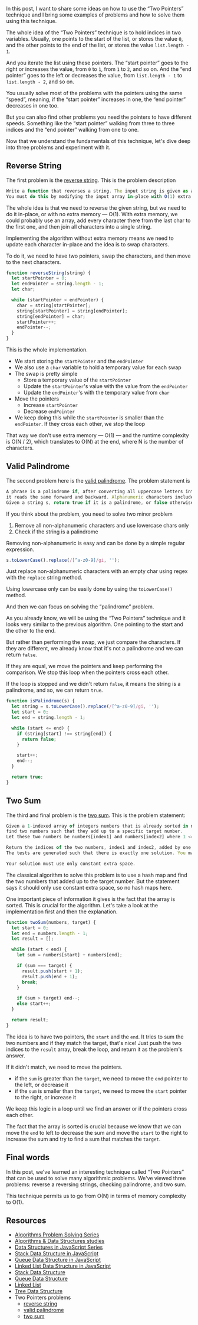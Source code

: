 <SmoothRender>

In this post, I want to share some ideas on how to use the “Two Pointers” technique and I bring some examples of problems and how to solve them using this technique.

The whole idea of the “Two Pointers” technique is to hold indices in two variables. Usually, one points to the start of the list, or stores the value `0`, and the other points to the end of the list, or stores the value `list.length - 1`.

And you iterate the list using these pointers. The “start pointer” goes to the right or increases the value, from `0` to `1`, from `1` to `2`, and so on. And the “end pointer” goes to the left or decreases the value, from `list.length - 1` to `list.length - 2`, and so on.

You usually solve most of the problems with the pointers using the same “speed”, meaning, if the “start pointer” increases in one, the “end pointer” decreases in one too.

But you can also find other problems you need the pointers to have different speeds. Something like the “start pointer” walking from three to three indices and the “end pointer” walking from one to one.

Now that we understand the fundamentals of this technique, let's dive deep into three problems and experiment with it.

## Reverse String

The first problem is the [reverse string](https://leetcode.com/problems/reverse-string/). This is the problem description

```jsx
Write a function that reverses a string. The input string is given as an array of characters s.
You must do this by modifying the input array in-place with O(1) extra memory.
```

The whole idea is that we need to reverse the given string, but we need to do it in-place, or with no extra memory — O(1). With extra memory, we could probably use an array, add every character there from the last char to the first one, and then join all characters into a single string.

Implementing the algorithm without extra memory means we need to update each character in-place and the idea is to swap characters.

To do it, we need to have two pointers, swap the characters, and then move to the next characters.

```jsx
function reverseString(string) {
  let startPointer = 0;
  let endPointer = string.length - 1;
  let char;

  while (startPointer < endPointer) {
    char = string[startPointer];
    string[startPointer] = string[endPointer];
    string[endPointer] = char;
    startPointer++;
    endPointer--;
  }
}
```

This is the whole implementation.

- We start storing the `startPointer` and the `endPointer`
- We also use a `char` variable to hold a temporary value for each swap
- The swap is pretty simple
  - Store a temporary value of the `startPointer`
  - Update the `startPointer`'s value with the value from the `endPointer`
  - Update the `endPointer`'s with the temporary value from `char`
- Move the pointers
  - Increase `startPointer`
  - Decrease `endPointer`
- We keep doing this while the `startPointer` is smaller than the `endPointer`. If they cross each other, we stop the loop

That way we don't use extra memory — O(1) — and the runtime complexity is O(N / 2), which translates to O(N) at the end, where N is the number of characters.

## **Valid Palindrome**

The second problem here is the [valid palindrome](https://leetcode.com/problems/valid-palindrome/). The problem statement is

```jsx
A phrase is a palindrome if, after converting all uppercase letters into lowercase letters and removing all non-alphanumeric characters,
it reads the same forward and backward. Alphanumeric characters include letters and numbers.
Given a string s, return true if it is a palindrome, or false otherwise.
```

If you think about the problem, you need to solve two minor problem

1. Remove all non-alphanumeric characters and use lowercase chars only
2. Check if the string is a palindrome

Removing non-alphanumeric is easy and can be done by a simple regular expression.

```jsx
s.toLowerCase().replace(/[^a-z0-9]/gi, '');
```

Just replace non-alphanumeric characters with an empty char using regex with the `replace` string method.

Using lowercase only can be easily done by using the `toLowerCase()` method.

And then we can focus on solving the “palindrome” problem.

As you already know, we will be using the “Two Pointers” technique and it looks very similar to the previous algorithm. One pointing to the start and the other to the end.

But rather than performing the swap, we just compare the characters. If they are different, we already know that it's not a palindrome and we can return `false`.

If they are equal, we move the pointers and keep performing the comparison. We stop this loop when the pointers cross each other.

If the loop is stopped and we didn't return `false`, it means the string is a palindrome, and so, we can return `true`.

```jsx
function isPalindrome(s) {
  let string = s.toLowerCase().replace(/[^a-z0-9]/gi, '');
  let start = 0;
  let end = string.length - 1;

  while (start <= end) {
    if (string[start] !== string[end]) {
      return false;
    }

    start++;
    end--;
  }

  return true;
}
```

## **Two Sum**

The third and final problem is the [two sum](https://leetcode.com/problems/two-sum-ii-input-array-is-sorted/). This is the problem statement:

```jsx
Given a 1-indexed array of integers numbers that is already sorted in non-decreasing order,
find two numbers such that they add up to a specific target number.
Let these two numbers be numbers[index1] and numbers[index2] where 1 <= index1 < index2 < numbers.length.

Return the indices of the two numbers, index1 and index2, added by one as an integer array [index1, index2] of length 2.
The tests are generated such that there is exactly one solution. You may not use the same element twice.

Your solution must use only constant extra space.
```

The classical algorithm to solve this problem is to use a hash map and find the two numbers that added up to the target number. But the statement says it should only use constant extra space, so no hash maps here.

One important piece of information it gives is the fact that the array is sorted. This is crucial for the algorithm. Let's take a look at the implementation first and then the explanation.

```jsx
function twoSum(numbers, target) {
  let start = 0;
  let end = numbers.length - 1;
  let result = [];

  while (start < end) {
    let sum = numbers[start] + numbers[end];

    if (sum === target) {
      result.push(start + 1);
      result.push(end + 1);
      break;
    }

    if (sum > target) end--;
    else start++;
  }

  return result;
}
```

The idea is to have two pointers, the `start` and the `end`. It tries to sum the two numbers and if they match the target, that's nice! Just push the two indices to the `result` array, break the loop, and return it as the problem's answer.

If it didn't match, we need to move the pointers.

- if the `sum` is greater than the `target`, we need to move the `end` pointer to the left, or decrease it
- if the `sum` is smaller than the `target`, we need to move the `start` pointer to the right, or increase it

We keep this logic in a loop until we find an answer or if the pointers cross each other.

The fact that the array is sorted is crucial because we know that we can move the `end` to left to decrease the sum and move the `start` to the right to increase the sum and try to find a sum that matches the `target`.

## Final words

In this post, we've learned an interesting technique called “Two Pointers” that can be used to solve many algorithmic problems. We've viewed three problems: reverse a reversing strings, checking palindrome, and two sum.

This technique permits us to go from O(N) in terms of memory complexity to O(1).

## Resources

- [Algorithms Problem Solving Series](/series/algorithms-problem-solving)
- [Algorithms & Data Structures studies](https://github.com/imteekay/algorithms)
- [Data Structures in JavaScript Series](/series/data-structures-in-javascript)
- [Stack Data Structure in JavaScript](/series/data-structures-in-javascript/stack-data-structure)
- [Queue Data Structure in JavaScript](/series/data-structures-in-javascript/queue-data-structure)
- [Linked List Data Structure in JavaScript](/series/data-structures-in-javascript/linked-list-data-structure)
- [Stack Data Structure](/series/data-structures/stack-data-structure)
- [Queue Data Structure](/series/data-structures/queue-data-structure)
- [Linked List](/series/data-structures/linked-list-data-structure)
- [Tree Data Structure](/series/data-structures/tree-data-structure)
- Two Pointers problems
  - [reverse string](https://leetcode.com/problems/reverse-string/)
  - [valid palindrome](https://leetcode.com/problems/valid-palindrome/)
  - [two sum](https://leetcode.com/problems/two-sum-ii-input-array-is-sorted/)

</SmoothRender>
